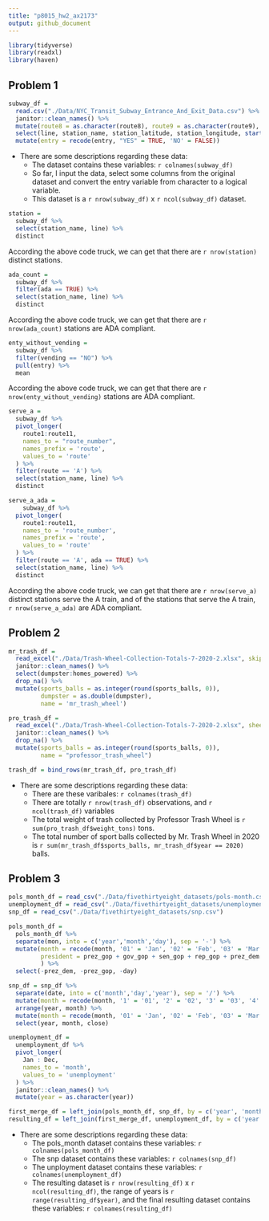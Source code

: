 ```yaml
---
title: "p8015_hw2_ax2173"
output: github_document
---
```


```r
library(tidyverse)
library(readxl)
library(haven)
```

## Problem 1

```r
subway_df = 
  read.csv("./Data/NYC_Transit_Subway_Entrance_And_Exit_Data.csv") %>% 
  janitor::clean_names() %>% 
  mutate(route8 = as.character(route8), route9 = as.character(route9), route10 = as.character(route10), route11 = as.character(route11)) %>% 
  select(line, station_name, station_latitude, station_longitude, starts_with('route'), entry, vending, entrance_type, ada) %>% 
  mutate(entry = recode(entry, "YES" = TRUE, 'NO' = FALSE))
```

* There are some descriptions regarding these data:
  * The dataset contains these variables: `r colnames(subway_df)`
  * So far, I input the data, select some columns from the original dataset and convert the entry variable from character to a logical variable.
  * This dataset is a `r nrow(subway_df)` x `r ncol(subway_df)` dataset.

```r
station = 
  subway_df %>% 
  select(station_name, line) %>% 
  distinct
```

According the above code truck, we can get that there are `r nrow(station)` distinct stations.

```r
ada_count = 
  subway_df %>% 
  filter(ada == TRUE) %>% 
  select(station_name, line) %>% 
  distinct
```

According the above code truck, we can get that there are `r nrow(ada_count)` stations are ADA compliant.

```r
enty_without_vending = 
  subway_df %>% 
  filter(vending == "NO") %>% 
  pull(entry) %>% 
  mean
```

According the above code truck, we can get that there are `r nrow(enty_without_vending)` stations are ADA compliant.

```r
serve_a = 
  subway_df %>% 
  pivot_longer(
    route1:route11,
    names_to = "route_number",
    names_prefix = 'route',
    values_to = 'route'
  ) %>% 
  filter(route == 'A') %>% 
  select(station_name, line) %>% 
  distinct

serve_a_ada = 
    subway_df %>% 
  pivot_longer(
    route1:route11,
    names_to = 'route_number',
    names_prefix = 'route',
    values_to = 'route'
  ) %>% 
  filter(route == 'A', ada == TRUE) %>% 
  select(station_name, line) %>% 
  distinct
```

According the above code truck, we can get that there are `r nrow(serve_a)` distinct stations serve the A train, and of the stations that serve the A train, `r nrow(serve_a_ada)` are ADA compliant.

## Problem 2

```r
mr_trash_df = 
  read_excel("./Data/Trash-Wheel-Collection-Totals-7-2020-2.xlsx", skip = 1) %>% 
  janitor::clean_names() %>% 
  select(dumpster:homes_powered) %>% 
  drop_na() %>% 
  mutate(sports_balls = as.integer(round(sports_balls, 0)),
         dumpster = as.double(dumpster),
         name = 'mr_trash_wheel')
```

```r
pro_trash_df = 
  read_excel("./Data/Trash-Wheel-Collection-Totals-7-2020-2.xlsx", sheet = "Professor Trash Wheel", skip = 1) %>% 
  janitor::clean_names() %>% 
  drop_na() %>% 
  mutate(sports_balls = as.integer(round(sports_balls, 0)),
         name = "professor_trash_wheel")
```

```r
trash_df = bind_rows(mr_trash_df, pro_trash_df)
```

* There are some descriptions regarding these data:
  * There are these varibales: `r colnames(trash_df)`
  * There are totally `r nrow(trash_df)` observations, and `r ncol(trash_df)` variables
  * The total weight of trash collected by Professor Trash Wheel is `r sum(pro_trash_df$weight_tons)` tons.
  * The total number of sport balls collected by Mr. Trash Wheel in 2020 is `r sum(mr_trash_df$sports_balls, mr_trash_df$year == 2020)` balls.

## Problem 3

```r
pols_month_df = read_csv("./Data/fivethirtyeight_datasets/pols-month.csv")
unemployment_df = read_csv("./Data/fivethirtyeight_datasets/unemployment.csv")
snp_df = read_csv("./Data/fivethirtyeight_datasets/snp.csv")
```

```r
pols_month_df = 
  pols_month_df %>% 
  separate(mon, into = c('year','month','day'), sep = '-') %>% 
  mutate(month = recode(month, '01' = 'Jan', '02' = 'Feb', '03' = 'Mar', '04' = 'Apr', '05' = 'May', '06' = 'Jun', '07' = 'Jul', '08' = 'Aug', '09' = 'Sep', '10' = 'Oct', '11' = 'Nov', '12' = 'Dec'),
         president = prez_gop + gov_gop + sen_gop + rep_gop + prez_dem + gov_dem + sen_dem + rep_dem
         ) %>% 
  select(-prez_dem, -prez_gop, -day)
```

```r
snp_df = snp_df %>% 
  separate(date, into = c('month','day','year'), sep = '/') %>% 
  mutate(month = recode(month, '1' = '01', '2' = '02', '3' = '03', '4' = '04', '5' = '05', '6' = '06', '7' = '07', '8' = '08', '9' = '09')) %>%
  arrange(year, month) %>% 
  mutate(month = recode(month, '01' = 'Jan', '02' = 'Feb', '03' = 'Mar', '04' = 'Apr', '05' = 'May', '06' = 'Jun', '07' = 'Jul', '08' = 'Aug', '09' = 'Sep', '10' = 'Oct', '11' = 'Nov', '12' = 'Dec')) %>%
  select(year, month, close)
```

```r
unemployment_df = 
  unemployment_df %>% 
  pivot_longer(
    Jan : Dec,
    names_to = 'month',
    values_to = 'unemployment'
  ) %>% 
  janitor::clean_names() %>% 
  mutate(year = as.character(year))
```

```r
first_merge_df = left_join(pols_month_df, snp_df, by = c('year', 'month'))
resulting_df = left_join(first_merge_df, unemployment_df, by = c('year', 'month'))
```

* There are some descriptions regarding these data:
  * The pols_month dataset contains these variables: `r colnames(pols_month_df)`
  * The snp dataset contains these variables: `r colnames(snp_df)`
  * The unployment dataset contains these variables: `r colnames(unemployment_df)`
  * The resulting dataset is `r nrow(resulting_df)` x `r ncol(resulting_df)`, the range of years is `r range(resulting_df$year)`, and the final resulting dataset contains these variables: `r colnames(resulting_df)`


